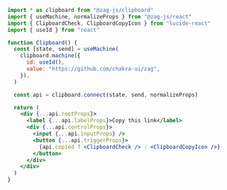 ```jsx
import * as clipboard from "@zag-js/clipboard"
import { useMachine, normalizeProps } from "@zag-js/react"
import { ClipboardCheck, ClipboardCopyIcon } from "lucide-react"
import { useId } from "react"

function Clipboard() {
  const [state, send] = useMachine(
    clipboard.machine({
      id: useId(),
      value: "https://github.com/chakra-ui/zag",
    }),
  )

  const api = clipboard.connect(state, send, normalizeProps)

  return (
    <div {...api.rootProps}>
      <label {...api.labelProps}>Copy this link</label>
      <div {...api.controlProps}>
        <input {...api.inputProps} />
        <button {...api.triggerProps}>
          {api.copied ? <ClipboardCheck /> : <ClipboardCopyIcon />}
        </button>
      </div>
    </div>
  )
}
```
